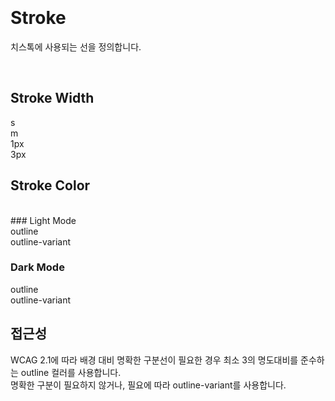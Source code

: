
<Meta title="Token/Stroke" />

<br />
<br />
<br />
<br />

# Stroke

치스톡에 사용되는 선을 정의합니다.

<br />

## **Stroke Width**

<Canvas withSource="none">
  <div className="flex gap-2xl ml-xl">
    <div className="flex flex-col gap-l">
      <div className="flex items-center h-[48px] text-l font-bold">s</div>
      <div className="flex items-center h-[48px] text-l font-bold">m</div>
    </div>
    <div className="flex flex-col gap-l">
      <div className="flex items-center h-[48px] text-l">1px</div>
      <div className="flex items-center h-[48px] text-l">3px</div>
    </div>
    <div className="flex flex-col gap-l">
      <div className="flex gap-2xl items-center h-[48px]">
        <div className="w-[480px] border-t-s border-[#3B5F97]" />
      </div>
      <div className="flex gap-2xl items-center h-[48px]">
        <div className="w-[480px] border-t-m border-[#3B5F97]" />
      </div>
    </div>
  </div>
</Canvas>

## **Stroke Color**

<br />
### Light Mode

<Canvas withSource="none">
  <div className="flex gap-2xl ml-xl">
    <div className="flex flex-col gap-l">
      <div className="flex items-center h-[48px] text-l font-bold">outline</div>
      <div className="flex items-center h-[48px] text-l font-bold">outline-variant</div>
    </div>
    <div className="flex flex-col gap-l">
      <div className="flex gap-2xl items-center h-[48px]">
        <div className="w-[480px] border-t-m border-[#3B5F97]" />
      </div>
      <div class="flex gap-2xl items-center h-[48px]">
        <div class="w-[480px] border-t-m border-[#CED9E8]" />
      </div>
    </div>
  </div>
</Canvas>

### Dark Mode

<Canvas withSource="none">
  <div className="flex gap-2xl ml-xl">
    <div className="flex flex-col gap-l">
      <div className="flex items-center h-[48px] text-l font-bold">outline</div>
      <div className="flex items-center h-[48px] text-l font-bold">outline-variant</div>
    </div>
    <div className="flex flex-col gap-l">
      <div className="flex gap-2xl items-center h-[48px]">
        <div className="w-[480px] border-t-m border-[#88A4C8]" />
      </div>
      <div class="flex gap-2xl items-center h-[48px]">
        <div class="w-[480px] border-t-m border-[#2A3F5B]" />
      </div>
    </div>
  </div>
</Canvas>

## **접근성**

WCAG 2.1에 따라 배경 대비 명확한 구분선이 필요한 경우 최소 3의 명도대비를 준수하는 outline 컬러를 사용합니다.  
명확한 구분이 필요하지 않거나, 필요에 따라 outline-variant를 사용합니다.

<br />
<br />
